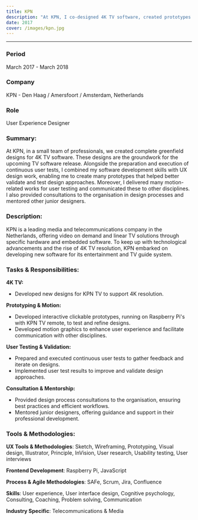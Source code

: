 ```yaml
---
title: KPN
description: "At KPN, I co-designed 4K TV software, created prototypes for user testing, and mentored junior designers. I also delivered motion-related works and provided design process consultations."
date: 2017
cover: /images/kpn.jpg
---
```


<hr />

### **Period**  
March 2017 - March 2018

### **Company**  
KPN - Den Haag / Amersfoort / Amsterdam, Netherlands

### **Role**  
User Experience Designer

### **Summary:**
At KPN, in a small team of professionals, we created complete greenfield designs for 4K TV software. These designs are the groundwork for the upcoming TV software release. Alongside the preparation and execution of continuous user tests, I combined my software development skills with UX design work, enabling me to create many prototypes that helped better validate and test design approaches. Moreover, I delivered many motion-related works for user testing and communicated these to other disciplines. I also provided consultations to the organisation in design processes and mentored other junior designers.

### **Description:**  
KPN is a leading media and telecommunications company in the Netherlands, offering video on demand and linear TV solutions through specific hardware and embedded software. To keep up with technological advancements and the rise of 4K TV resolution, KPN embarked on developing new software for its entertainment and TV guide system.

### **Tasks & Responsibilities:**

**4K TV:**
- Developed new designs for KPN TV to support 4K resolution.

**Prototyping & Motion:**
- Developed interactive clickable prototypes, running on Raspberry Pi's with KPN TV remote, to test and refine designs.
- Developed motion graphics to enhance user experience and facilitate communication with other disciplines.

**User Testing & Validation:**
- Prepared and executed continuous user tests to gather feedback and iterate on designs.
- Implemented user test results to improve and validate design approaches.

**Consultation & Mentorship:**
- Provided design process consultations to the organisation, ensuring best practices and efficient workflows.
- Mentored junior designers, offering guidance and support in their professional development.

### **Tools & Methodologies:**

**UX Tools & Methodologies**: 
Sketch, Wireframing, Prototyping, Visual design, Illustrator, Principle, InVision, User research, Usability testing, User interviews

**Frontend Development**: 
Raspberry Pi, JavaScript

**Process & Agile Methodologies**: 
SAFe, Scrum, Jira, Confluence

**Skills**: 
User experience, User interface design, Cognitive psychology, Consulting, Coaching, Problem solving, Communication

**Industry Specific**: 
Telecommunications & Media